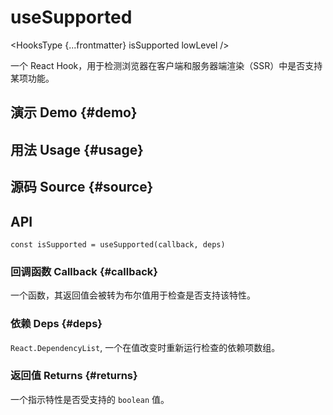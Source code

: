 # useSupported


<HooksType {...frontmatter} isSupported lowLevel />

一个 React Hook，用于检测浏览器在客户端和服务器端渲染（SSR）中是否支持某项功能。

## 演示 Demo \{#demo}


<App />

## 用法 Usage \{#usage}



## 源码 Source \{#source}


<Source />

## API

```tsx
const isSupported = useSupported(callback, deps)
```

### 回调函数 Callback \{#callback}

一个函数，其返回值会被转为布尔值用于检查是否支持该特性。

### 依赖 Deps \{#deps}

`React.DependencyList`, 一个在值改变时重新运行检查的依赖项数组。

### 返回值 Returns \{#returns}

一个指示特性是否受支持的 `boolean` 值。
